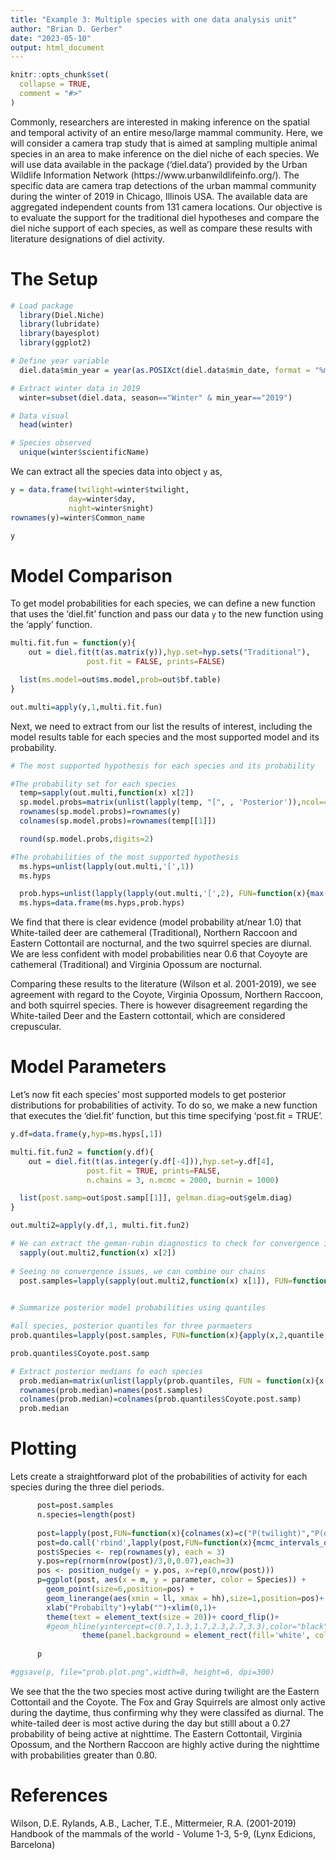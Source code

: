 ```yaml
---
title: "Example 3: Multiple species with one data analysis unit"
author: "Brian D. Gerber"
date: "2023-05-10"
output: html_document
---
```


```r
knitr::opts_chunk$set(
  collapse = TRUE,
  comment = "#>"
)
```

Commonly, researchers are interested in making inference on the spatial and temporal activity of an entire meso/large mammal community. Here, we will consider a camera trap study that is aimed at sampling multiple animal species in an area to make inference on the diel niche of each species. We will use data available in the package ('diel.data') provided by the Urban Wildlife Information Network (https://www.urbanwildlifeinfo.org/). The specific data are camera trap detections of the urban mammal community during the winter of 2019 in Chicago, Illinois USA. The available data are aggregated independent counts from 131 camera locations. Our objective is to evaluate the support for the traditional diel hypotheses and compare the diel niche support of each species, as well as compare these results with literature designations of diel activity. 

# The Setup

```r
# Load package
  library(Diel.Niche)
  library(lubridate)
  library(bayesplot)
  library(ggplot2)

# Define year variable
  diel.data$min_year = year(as.POSIXct(diel.data$min_date, format = "%m/%d/%Y"))

# Extract winter data in 2019
  winter=subset(diel.data, season=="Winter" & min_year=="2019")

# Data visual
  head(winter)

# Species observed
  unique(winter$scientificName)

```


We can extract all the species data into object `y` as,

```r
y = data.frame(twilight=winter$twilight,
             day=winter$day, 
             night=winter$night)
rownames(y)=winter$Common_name

y
```

# Model Comparison

To get model probabilities for each species, we can define a new function that uses the 'diel.fit' function and pass our data `y` to the new function using the 'apply' function.

```r
multi.fit.fun = function(y){
    out = diel.fit(t(as.matrix(y)),hyp.set=hyp.sets("Traditional"),
                 post.fit = FALSE, prints=FALSE)

  list(ms.model=out$ms.model,prob=out$bf.table)
}

out.multi=apply(y,1,multi.fit.fun)
```

Next, we need to extract from our list the results of interest, including the model results table for each species and the most supported model and its probability. 

```r
# The most supported hypothesis for each species and its probability

#The probability set for each species
  temp=sapply(out.multi,function(x) x[2])
  sp.model.probs=matrix(unlist(lapply(temp, "[", , 'Posterior')),ncol=4,byrow = TRUE)
  rownames(sp.model.probs)=rownames(y)
  colnames(sp.model.probs)=rownames(temp[[1]])

  round(sp.model.probs,digits=2)

#The probabilities of the most supported hypothesis
  ms.hyps=unlist(lapply(out.multi,'[',1))
  ms.hyps

  prob.hyps=unlist(lapply(lapply(out.multi,'[',2), FUN=function(x){max(x$prob[,2])}))
  ms.hyps=data.frame(ms.hyps,prob.hyps)
```

We find that there is clear evidence (model probability at/near 1.0) that White-tailed deer are cathemeral (Traditional), Northern Raccoon and Eastern Cottontail are nocturnal, and the two squirrel species are diurnal. We are less confident with model probabilities near 0.6 that Coyoyte are cathemeral (Traditional) and Virginia Opossum are nocturnal. 

Comparing these results to the literature (Wilson et al. 2001-2019), we see agreement with regard to the Coyote, Virginia Opossum, Northern Raccoon, and both squirrel species. There is however disagreement regarding the White-tailed Deer and the Eastern cottontail, which are considered crepuscular. 

# Model Parameters 

Let's now fit each species' most supported models to get posterior distributions for probabilities of activity. To do so, we make a new function that executes the 'diel.fit' function, but this time specifying 'post.fit = TRUE'.


```r

y.df=data.frame(y,hyp=ms.hyps[,1])

multi.fit.fun2 = function(y.df){
    out = diel.fit(t(as.integer(y.df[-4])),hyp.set=y.df[4],
                 post.fit = TRUE, prints=FALSE, 
                 n.chains = 3, n.mcmc = 2000, burnin = 1000)

  list(post.samp=out$post.samp[[1]], gelman.diag=out$gelm.diag)
}

out.multi2=apply(y.df,1, multi.fit.fun2)

# We can extract the geman-rubin diagnostics to check for convergence issues
  sapply(out.multi2,function(x) x[2])
  
# Seeing no convergence issues, we can combine our chains
  post.samples=lapply(sapply(out.multi2,function(x) x[1]), FUN=function(x){do.call("rbind",x)})
  
```



```r
# Summarize posterior model probabilities using quantiles

#all species, posterior quantiles for three parmaeters
prob.quantiles=lapply(post.samples, FUN=function(x){apply(x,2,quantile,probs=c(0.025,0.5,0.975))})

prob.quantiles$Coyote.post.samp

# Extract posterior medians fo each species
  prob.median=matrix(unlist(lapply(prob.quantiles, FUN = function(x){x[2,]})),ncol=3,byrow = TRUE)
  rownames(prob.median)=names(post.samples)
  colnames(prob.median)=colnames(prob.quantiles$Coyote.post.samp)
  prob.median
```

# Plotting

Lets create a straightforward plot of the probabilities of activity for each species during the three diel periods.

```r

      post=post.samples
      n.species=length(post)
      
      post=lapply(post,FUN=function(x){colnames(x)=c("P(twilight)","P(daytime)","P(nighttime)");x})
      post=do.call('rbind',lapply(post,FUN=function(x){mcmc_intervals_data(x, prob = 0.5, prob_outer = 0.95)}))
      post$Species <- rep(rownames(y), each = 3)
      y.pos=rep(rnorm(nrow(post)/3,0,0.07),each=3)
      pos <- position_nudge(y = y.pos, x=rep(0,nrow(post)))
      p=ggplot(post, aes(x = m, y = parameter, color = Species)) + 
        geom_point(size=6,position=pos) +
        geom_linerange(aes(xmin = ll, xmax = hh),size=1,position=pos)+
        xlab("Probabilty")+ylab("")+xlim(0,1)+
        theme(text = element_text(size = 20))+ coord_flip()+
        #geom_hline(yintercept=c(0.7,1.3,1.7,2.3,2.7,3.3),color="black",size=1.2)+ 
                theme(panel.background = element_rect(fill='white', colour='black'), legend.key=element_rect(fill="white"))
      
      p      

#ggsave(p, file="prob.plot.png",width=8, height=6, dpi=300)
```

We see that the the two species most active during twilight are the Eastern Cottontail and the Coyote. The Fox and Gray Squirrels are almost only active during the daytime, thus confirming why they were classifed as diurnal. The white-tailed deer is most active during the day but stilll about a 0.27 probability of being active at nighttime. The Eastern Cottontail, Virginia Opossum, and the Northern Raccoon are highly active during the nighttime with probabilities greater than 0.80. 

# References

Wilson, D.E. Rylands, A.B., Lacher, T.E., Mittermeier, R.A. (2001-2019) Handbook of the mammals of the world - Volume 1-3, 5-9, (Lynx Edicions, Barcelona)